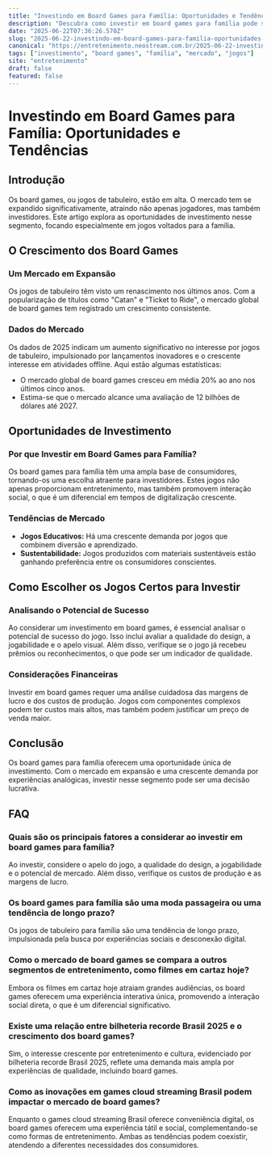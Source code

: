 ```yaml
---
title: "Investindo em Board Games para Família: Oportunidades e Tendências"
description: "Descubra como investir em board games para família pode ser uma oportunidade lucrativa. Explore tendências, dados do mercado e dicas para escolher os melhores jogos."
date: "2025-06-22T07:36:26.570Z"
slug: "2025-06-22-investindo-em-board-games-para-familia-oportunidades-e-tendencias"
canonical: "https://entretenimento.neostream.com.br/2025-06-22-investindo-em-board-games-para-familia-oportunidades-e-tendencias"
tags: ["investimento", "board games", "família", "mercado", "jogos"]
site: "entretenimento"
draft: false
featured: false
---
```


# Investindo em Board Games para Família: Oportunidades e Tendências

## Introdução

Os board games, ou jogos de tabuleiro, estão em alta. O mercado tem se expandido significativamente, atraindo não apenas jogadores, mas também investidores. Este artigo explora as oportunidades de investimento nesse segmento, focando especialmente em jogos voltados para a família.

## O Crescimento dos Board Games

### Um Mercado em Expansão

Os jogos de tabuleiro têm visto um renascimento nos últimos anos. Com a popularização de títulos como "Catan" e "Ticket to Ride", o mercado global de board games tem registrado um crescimento consistente.

### Dados do Mercado

Os dados de 2025 indicam um aumento significativo no interesse por jogos de tabuleiro, impulsionado por lançamentos inovadores e o crescente interesse em atividades offline. Aqui estão algumas estatísticas:

- O mercado global de board games cresceu em média 20% ao ano nos últimos cinco anos.
- Estima-se que o mercado alcance uma avaliação de 12 bilhões de dólares até 2027.

## Oportunidades de Investimento

### Por que Investir em Board Games para Família?

Os board games para família têm uma ampla base de consumidores, tornando-os uma escolha atraente para investidores. Estes jogos não apenas proporcionam entretenimento, mas também promovem interação social, o que é um diferencial em tempos de digitalização crescente.

### Tendências de Mercado

- **Jogos Educativos:** Há uma crescente demanda por jogos que combinem diversão e aprendizado.
- **Sustentabilidade:** Jogos produzidos com materiais sustentáveis estão ganhando preferência entre os consumidores conscientes.

## Como Escolher os Jogos Certos para Investir

### Analisando o Potencial de Sucesso

Ao considerar um investimento em board games, é essencial analisar o potencial de sucesso do jogo. Isso inclui avaliar a qualidade do design, a jogabilidade e o apelo visual. Além disso, verifique se o jogo já recebeu prêmios ou reconhecimentos, o que pode ser um indicador de qualidade.

### Considerações Financeiras

Investir em board games requer uma análise cuidadosa das margens de lucro e dos custos de produção. Jogos com componentes complexos podem ter custos mais altos, mas também podem justificar um preço de venda maior.

## Conclusão

Os board games para família oferecem uma oportunidade única de investimento. Com o mercado em expansão e uma crescente demanda por experiências analógicas, investir nesse segmento pode ser uma decisão lucrativa.

## FAQ

### Quais são os principais fatores a considerar ao investir em board games para família?

Ao investir, considere o apelo do jogo, a qualidade do design, a jogabilidade e o potencial de mercado. Além disso, verifique os custos de produção e as margens de lucro.

### Os board games para família são uma moda passageira ou uma tendência de longo prazo?

Os jogos de tabuleiro para família são uma tendência de longo prazo, impulsionada pela busca por experiências sociais e desconexão digital.

### Como o mercado de board games se compara a outros segmentos de entretenimento, como filmes em cartaz hoje?

Embora os filmes em cartaz hoje atraiam grandes audiências, os board games oferecem uma experiência interativa única, promovendo a interação social direta, o que é um diferencial significativo.

### Existe uma relação entre bilheteria recorde Brasil 2025 e o crescimento dos board games?

Sim, o interesse crescente por entretenimento e cultura, evidenciado por bilheteria recorde Brasil 2025, reflete uma demanda mais ampla por experiências de qualidade, incluindo board games.

### Como as inovações em games cloud streaming Brasil podem impactar o mercado de board games?

Enquanto o games cloud streaming Brasil oferece conveniência digital, os board games oferecem uma experiência tátil e social, complementando-se como formas de entretenimento. Ambas as tendências podem coexistir, atendendo a diferentes necessidades dos consumidores.